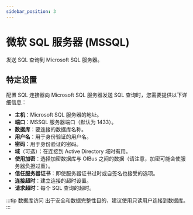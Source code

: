 ```yaml
---
sidebar_position: 3
---
```



# 微软 SQL 服务器 (MSSQL)
发送 SQL 查询到 Microsoft SQL 服务器。

## 特定设置
配置 SQL 连接器向 Microsoft SQL 服务器发送 SQL 查询时，您需要提供以下详细信息：
- **主机**：Microsoft SQL 服务器的地址。
- **端口**：MSSQL 服务器端口（默认为 1433）。
- **数据库**：要连接的数据库名称。
- **用户名**：用于身份验证的用户名。
- **密码**：用于身份验证的密码。
- **域**（可选）：在连接到 Active Directory 域时有用。
- **使用加密**：选择加密数据库与 OIBus 之间的数据（请注意，加密可能会使服务器负担过重）。
- **信任服务器证书**：即使服务器证书过时或自签名也接受的选项。
- **连接超时**：建立连接的超时设置。
- **请求超时**：每个 SQL 查询的超时。

:::tip 数据库访问
出于安全和数据完整性目的，建议使用只读用户连接到数据库。
:::

<ItemSettings></ItemSettings>